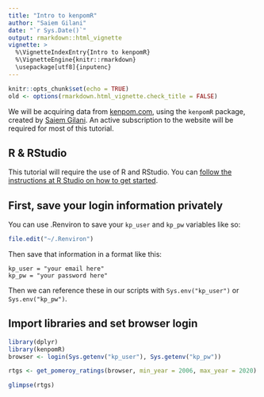 ```yaml
---
title: "Intro to kenpomR"
author: "Saiem Gilani"
date: "`r Sys.Date()`"
output: rmarkdown::html_vignette
vignette: >
  %\VignetteIndexEntry{Intro to kenpomR}
  %\VignetteEngine{knitr::rmarkdown}
  \usepackage[utf8]{inputenc}
---
```


```r
knitr::opts_chunk$set(echo = TRUE)
old <- options(rmarkdown.html_vignette.check_title = FALSE)
```

We will be acquiring data from [kenpom.com](https://kenpom.com), using the ```kenpomR``` package, created by [Saiem Gilani](https://twitter.com/saiemgilani). An active subscription to the website will be required for most of this tutorial.

## R & RStudio
This tutorial will require the use of R and RStudio. You can [follow the instructions at R Studio on how to get started](https://rstudio.com/products/rstudio/download/). 

## First, save your login information privately
You can use .Renviron to save your `kp_user` and `kp_pw` variables like so: 
```r
file.edit("~/.Renviron")
```
Then save that information in a format like this:

```
kp_user = "your email here"
kp_pw = "your password here"

```
Then we can reference these in our scripts with `Sys.env("kp_user")` or `Sys.env("kp_pw")`.

## Import libraries and set browser login
```r
library(dplyr)
library(kenpomR)
browser <- login(Sys.getenv("kp_user"), Sys.getenv("kp_pw"))

```

```r
rtgs <- get_pomeroy_ratings(browser, min_year = 2006, max_year = 2020)

```
```r
glimpse(rtgs)
```



